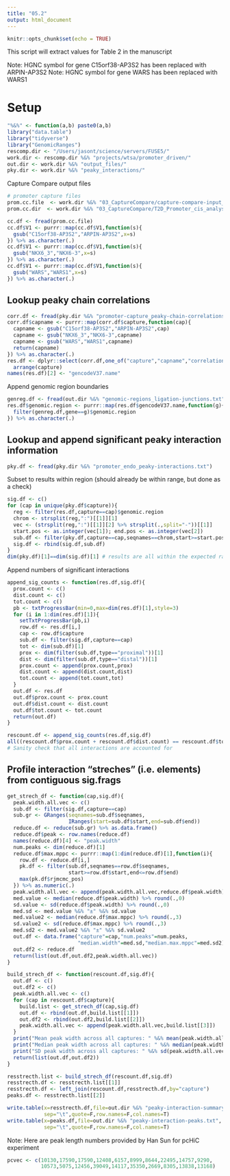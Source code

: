 ```yaml
---
title: "05.2"
output: html_document
---
```


```r
knitr::opts_chunk$set(echo = TRUE)
```

This script will extract values for Table 2 in the manuscript 

Note: HGNC symbol for gene C15orf38-AP3S2 has been replaced with ARPIN-AP3S2
Note: HGNC symbol for gene WARS has been replaced with WARS1

# Setup 

```r
"%&%" <- function(a,b) paste0(a,b)
library("data.table")
library("tidyverse")
library("GenomicRanges")
rescomp.dir <- "/Users/jasont/science/servers/FUSE5/"
work.dir <- rescomp.dir %&% "projects/wtsa/promoter_driven/"
out.dir <- work.dir %&% "output_files/"
pky.dir <- work.dir %&% "peaky_interactions/"
```

Capture Compare output files 

```r
# promoter capture files 
prom.cc.file  <- work.dir %&% "03_CaptureCompare/capture-compare-input_hg38.txt"
prom.cc.dir  <- work.dir %&% "03_CaptureCompare/T2D_Promoter_cis_analysis/"
```


```r
cc.df <- fread(prom.cc.file)
cc.df$V1 <- purrr::map(cc.df$V1,function(s){
  gsub("C15orf38-AP3S2","ARPIN-AP3S2",x=s)
}) %>% as.character(.)
cc.df$V1 <- purrr::map(cc.df$V1,function(s){
  gsub("NKX6_3","NKX6-3",x=s)
}) %>% as.character(.)
cc.df$V1 <- purrr::map(cc.df$V1,function(s){
  gsub("WARS","WARS1",x=s)
}) %>% as.character(.)
```

## Lookup peaky chain correlations 

```r
corr.df <- fread(pky.dir %&% "promoter-capture_peaky-chain-correlations.txt")
corr.df$capname <- purrr::map(corr.df$capture,function(cap){
  capname <- gsub("C15orf38-AP3S2","ARPIN-AP3S2",cap)
  capname <- gsub("NKX6_3","NKX6-3",capname)
  capname <- gsub("WARS","WARS1",capname)
  return(capname)
}) %>% as.character(.)
res.df <- dplyr::select(corr.df,one_of("capture","capname","correlation")) %>% 
  arrange(capture)
names(res.df)[2] <- "gencodeV37.name"
```

Append genomic region boundaries 

```r
genreg.df <- fread(out.dir %&% "genomic-regions_ligation-junctions.txt")
res.df$genomic.region <- purrr::map(res.df$gencodeV37.name,function(g){
  filter(genreg.df,gene==g)$genomic.region
}) %>% as.character(.)
```

## Lookup and append significant peaky interaction information 

```r
pky.df <- fread(pky.dir %&% "promoter_endo_peaky-interactions.txt")
```

Subset to results within region (should already be within range, but done as a check)
```r
sig.df <- c()
for (cap in unique(pky.df$capture)){
  reg <- filter(res.df,capture==cap)$genomic.region
  chrom <- strsplit(reg,":")[[1]][1]
  vec <- (strsplit(reg,":")[[1]][2] %>% strsplit(.,split="-"))[[1]]
  start.pos <- as.integer(vec[1]); end.pos <- as.integer(vec[2])
  sub.df <- filter(pky.df,capture==cap,seqnames==chrom,start>=start.pos,end<=end.pos)
  sig.df <- rbind(sig.df,sub.df)
}
dim(pky.df)[1]==dim(sig.df)[1] # results are all within the expected range 
```

Append numbers of significant interactions 

```r
append_sig_counts <- function(res.df,sig.df){
  prox.count <- c()
  dist.count <- c()
  tot.count <- c()
  pb <- txtProgressBar(min=0,max=dim(res.df)[1],style=3)
  for (i in 1:dim(res.df)[1]){
    setTxtProgressBar(pb,i)
    row.df <- res.df[i,]
    cap <- row.df$capture
    sub.df <- filter(sig.df,capture==cap)
    tot <- dim(sub.df)[1]
    prox <- dim(filter(sub.df,type=="proximal"))[1]
    dist <- dim(filter(sub.df,type=="distal"))[1]
    prox.count <- append(prox.count,prox)
    dist.count <- append(dist.count,dist)
    tot.count <- append(tot.count,tot)    
  }
  out.df <- res.df
  out.df$prox.count <- prox.count
  out.df$dist.count <- dist.count
  out.df$tot.count <- tot.count
  return(out.df)
}
```

```r
rescount.df <- append_sig_counts(res.df,sig.df)
all((rescount.df$prox.count + rescount.df$dist.count) == rescount.df$tot.count)
# Sanity check that all interactions are accounted for 
```

## Profile interaction "streches" (i.e. elements) from contiguous sig.frags 

```r
get_strech_df <- function(cap,sig.df){
  peak.width.all.vec <- c()
  sub.df <- filter(sig.df,capture==cap)
  sub.gr <- GRanges(seqnames=sub.df$seqnames,
                    IRanges(start=sub.df$start,end=sub.df$end))
  reduce.df <- reduce(sub.gr) %>% as.data.frame()
  reduce.df$peak <- row.names(reduce.df)
  names(reduce.df)[4] <- "peak.width"
  num.peaks <- dim(reduce.df)[1]
  reduce.df$max.mppc <- purrr::map(1:dim(reduce.df)[1],function(i){
    row.df <- reduce.df[i,]
    pk.df <- filter(sub.df,seqnames==row.df$seqnames,
                    start>=row.df$start,end<=row.df$end)
    max(pk.df$rjmcmc_pos)
  }) %>% as.numeric(.)
  peak.width.all.vec <- append(peak.width.all.vec,reduce.df$peak.width)
  med.value <- median(reduce.df$peak.width) %>% round(.,0)
  sd.value <- sd(reduce.df$peak.width) %>% round(.,0)
  med.sd <- med.value %&% "±" %&% sd.value
  med.value2 <- median(reduce.df$max.mppc) %>% round(.,3)
  sd.value2 <- sd(reduce.df$max.mppc) %>% round(.,3)
  med.sd2 <- med.value2 %&% "±" %&% sd.value2
  out.df <- data.frame("capture"=cap,"num.peaks"=num.peaks,
                       "median.width"=med.sd,"median.max.mppc"=med.sd2)
  out.df2 <- reduce.df
  return(list(out.df,out.df2,peak.width.all.vec))
}

build_strech_df <- function(rescount.df,sig.df){
  out.df <- c()
  out.df2 <- c()
  peak.width.all.vec <- c() 
  for (cap in rescount.df$capture){
    build.list <- get_strech_df(cap,sig.df)
    out.df <- rbind(out.df,build.list[[1]])
    out.df2 <- rbind(out.df2,build.list[[2]])
    peak.width.all.vec <- append(peak.width.all.vec,build.list[[3]]) 
  }
  print("Mean peak width across all captures: " %&% mean(peak.width.all.vec))
  print("Median peak width across all captures: " %&% median(peak.width.all.vec))
  print("SD peak width across all captures: " %&% sd(peak.width.all.vec))
  return(list(out.df,out.df2))
}
```

```r
resstrecth.list <- build_strech_df(rescount.df,sig.df)
resstrecth.df <- resstrecth.list[[1]]
resstrecth.df <- left_join(rescount.df,resstrecth.df,by="capture")
peaks.df <- resstrecth.list[[2]]

write.table(x=resstrecth.df,file=out.dir %&% "peaky-interaction-summary.txt",
            sep="\t",quote=F,row.names=F,col.names=T)
write.table(x=peaks.df,file=out.dir %&% "peaky-interaction-peaks.txt",
            sep="\t",quote=F,row.names=F,col.names=T)
```


Note: Here are peak length numbers provided by Han Sun for pcHiC experiment 
```r
pcvec <- c(10130,17590,17590,12408,6157,8999,8644,22495,14757,9290,
           10573,5075,12456,39049,14117,35350,2669,8305,13838,13168)
```

